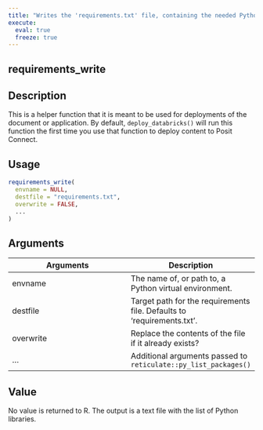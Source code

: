 ```yaml
---
title: "Writes the 'requirements.txt' file, containing the needed Python libraries"
execute:
  eval: true
  freeze: true
---
```


## requirements_write

## Description
This is a helper function that it is meant to be used for deployments of the document or application. By default, `deploy_databricks()` will run this function the first time you use that function to deploy content to Posit Connect.


## Usage
```r
requirements_write(
  envname = NULL,
  destfile = "requirements.txt",
  overwrite = FALSE,
  ...
)
```

## Arguments
|Arguments|Description|
|---|---|
| envname | The name of, or path to, a Python virtual environment. |
| destfile | Target path for the requirements file. Defaults to 'requirements.txt'. |
| overwrite | Replace the contents of the file if it already exists? |
| ... | Additional arguments passed to `reticulate::py_list_packages()` |


## Value
No value is returned to R. The output is a text file with the list of Python libraries.






